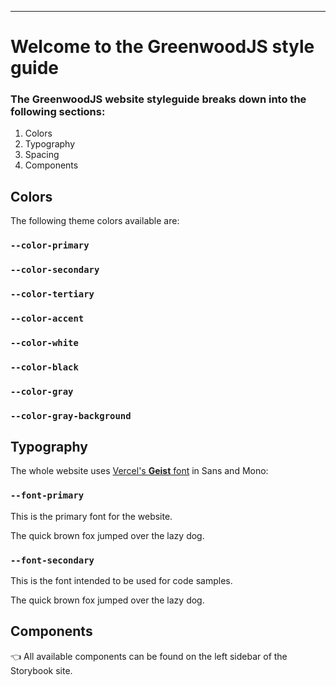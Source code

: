 
<Meta title="Overview/Styleguide" />

<style>
  {`
    :root {
      --size: 50px;
    }

    h2 {
      text-decoration: underline;
    }

    .palette-box {
      width: var(--size);
      height: var(--size);
      display: block;
      margin: 0 auto;
    }

    .palette-primary {
      background-color: var(--color-primary);
    }

    .palette-secondary {
      background-color: var(--color-secondary);
    }

    .palette-accent {
      background-color: var(--color-accent);
    }

    .palette-tertiary {
      background-color: var(--color-tertiary);
    }

    .palette-white {
      background-color: var(--color-white);
    }

    .palette-black {
      background-color: var(--color-black);
    }

    .palette-gray {
      background-color: var(--color-gray);
    }

    .palette-gray-background {
      background-color: var(--color-gray-background);
    }

    .typography {
      font-size: 1.4rem;
    }

    .typography-primary {
      font-family: var(--font-primary);
      color: var(--color-primary);
    }

    .typography-secondary {
      font-family: var(--font-secondary);
      color: var(--color-primary);
    }
  `}
</style>

---

# Welcome to the GreenwoodJS style guide

### The GreenwoodJS website styleguide breaks down into the following sections:

1. Colors
2. Typography
3. Spacing
4. Components

## Colors

The following theme colors available are:

### `--color-primary`

<span class="palette-box palette-primary"></span>

### `--color-secondary`

<span class="palette-box palette-secondary"></span>

### `--color-tertiary`

<span class="palette-box palette-tertiary"></span>

### `--color-accent`

<span class="palette-box palette-accent"></span>

### `--color-white`

<span class="palette-box palette-white"></span>

### `--color-black`

<span class="palette-box palette-black"></span>

### `--color-gray`

<span class="palette-box palette-gray"></span>

### `--color-gray-background`

<span class="palette-box palette-gray-background"></span>


## Typography

The whole website uses [Vercel's **Geist** font](https://vercel.com/font) in Sans and Mono:

### `--font-primary`

This is the primary font for the website.

<span class="typography typography-primary">The quick brown fox jumped over the lazy dog.</span>

### `--font-secondary`

This is the font intended to be used for code samples.

<span class="typography typography-secondary">The quick brown fox jumped over the lazy dog.</span>


## Components

👈 All available components can be found on the left sidebar of the Storybook site.